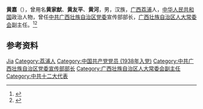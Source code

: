 {{Otheruses|other=名为黄嘉的其他人物|黄嘉}}
{{Otheruses|other=名为黄河的其他人物|黄河 (消歧义)}}

'''黄嘉'''（{{bd|1921年|1月|2018年|5月2日|catIdx=Huang}}），曾用名'''黄家猷'''、'''黄友平'''、'''黄河'''，男，汉族，[[广西|广西]][[荔浦|荔浦]]人，[[中华人民共和国|中华人民共和国]]政治人物，曾任[[中共广西壮族自治区党委|中共广西壮族自治区党委]]宣传部部长，[[广西壮族自治区人大常委会|广西壮族自治区人大常委会]]副主任。<ref>{{Cite web|title=黄嘉同志逝世|url=http://gxrb.gxrb.com.cn/html/2018-05/27/content_1500374.htm|accessdate=2020-08-31|work=广西日报}}</ref><ref>{{Cite book|title=中华人民共和国职官志|author=何虎生, 李耀东, 向常福主编|publisher=中国社会出版社|year=2003|isbn=9787800883934|location=北京|pages=}}</ref>

== 参考资料 ==
{{reflist}}

{{中国人物小作品}}

{{Authority control}}
{{DEFAULTSORT:Huang黄}}
[[Category:黄姓|Jia]]
[[Category:荔浦人|Category:荔浦人]]
[[Category:中国共产党党员_(1938年入党)|Category:中国共产党党员 (1938年入党)]]
[[Category:中共广西壮族自治区党委宣传部部长|Category:中共广西壮族自治区党委宣传部部长]]
[[Category:广西壮族自治区人大常委会副主任|Category:广西壮族自治区人大常委会副主任]]
[[Category:中共十二大代表|Category:中共十二大代表]]